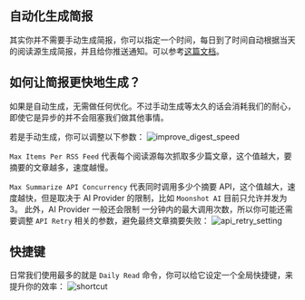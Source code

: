 ## 自动化生成简报

其实你并不需要手动生成简报，你可以指定一个时间，每日到了时间自动根据当天的阅读源生成简报，并且给你推送通知。可以参考[这篇文档](https://tidyread.info/zh-CN/docs/automate-daily-digest)。

## 如何让简报更快地生成？

如果是自动生成，无需做任何优化。不过手动生成等太久的话会消耗我们的耐心，即使它是异步的并不会阻塞我们做其他事情。

若是手动生成，你可以调整以下参数：
![improve_digest_speed](https://tidyread.s3.us-west-2.amazonaws.com/improve_digest_speed.png)

`Max Items Per RSS Feed` 代表每个阅读源每次抓取多少篇文章，这个值越大，要摘要的文章越多，速度越慢。

`Max Summarize API Concurrency` 代表同时调用多少个摘要 API，这个值越大，速度越快，但是取决于 AI Provider 的限制，比如 `Moonshot AI` 目前只允许并发为 3。
此外，AI Provider 一般还会限制 一分钟内的最大调用次数，所以你可能还需要调整 `API Retry` 相关的参数，避免最终文章摘要失败：
![api_retry_setting](https://tidyread.s3.us-west-2.amazonaws.com/api_retry_setting.png)

## 快捷键

日常我们使用最多的就是 `Daily Read` 命令，你可以给它设定一个全局快捷键，来提升你的效率：
![shortcut](https://tidyread.s3.us-west-2.amazonaws.com/shortcut.png)

